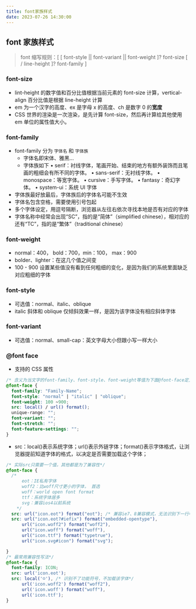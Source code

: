 ```yaml
---
title: font家族样式
date: 2023-07-26 14:30:00
---
```


## font 家族样式

> font 缩写规则：[ [ font-style || font-variant || font-weight ]? font-size [ / line-height ]? font-family ]

### font-size

- lint-height 的数字值和百分比值根据当前元素的 font-size 计算，vertical-align 百分比值是根据 line-height 计算
- em 为一个汉字的高度、ex 是字母 x 的高度、ch 是数字 0 的**宽度**
- CSS 世界的渲染是一次渲染，是先计算 font-size，然后再计算给其他使用 em 单位的属性值大小。

### font-family

- font-family 分为 `字体名` 和 `字体族`
  - 字体名即宋体、雅黑...
  - 字体族如下
    • serif：衬线字体，笔画开始、结束的地方有额外装饰而且笔画的粗细会有所不同的字体。
    • sans-serif：无衬线字体。
    • monospace：等宽字体。
    • cursive：手写字体。
    • fantasy：奇幻字体。
    • system-ui：系统 UI 字体
- 字体族最好放最后，字体族后的字体名可能不生效
- 字体名包含空格，需要使用引号包起
- 多个字体设定，用逗号隔断，浏览器从左往右依次寻找本地是否有对应的字体
- 字体名称中经常会出现“SC”，指的是“简体”（simplified chinese），相对应的还有“TC”，指的是“繁体”（traditional chinese）

### font-weight

- normal：400， bold：700，min：100， max：900
- bolder、lighter：在这几个值之间变
- 100 - 900 设置某些值没有看到任何粗细的变化，是因为我们的系统里面缺乏对应粗细的字体

### font-style

- 可选值：normal、italic、oblique
- italic 斜体和 oblique 仅倾斜效果一样，是因为该字体没有相应斜体字体

### font-variant

- 可选值：normal、small-cap：英文字母大小但跟小写一样大小

### @font face

- 支持的 CSS 属性

```css
/* 含义为当文字的font-family、font-style、font-weight等值为下面@font-face定义的值时，使用src中定义的字体集 */
@font-face {
  font-family: "Family-Name";
  font-style: "normal" | "italic" | "oblique";
  font-weight: 100 ~900;
  src: local() / url() format();
  unique-range: "";
  font-variant: "";
  font-stretch: "";
  font-feature-settings: "";
}
```

- src：local()表示系统字体；url()表示外链字体；format()表示字体格式，让浏览器提前知道字体的格式，以决定是否需要加载这个字体；
```css
/* 实际src只需要一个值，其他都是为了兼容性*/
@font-face {
  /* 
      eot：IE私有字体 
      woff2：比woff尺寸更小的字体， 首选
      woff：world open font format
      ttf：系统字体居多
      svg：兼容ios4以前系统
    */
  src: url("icon.eot") format("eot"); /* 兼容ie7、8兼容模式，无法识别下一行中的问号?*/
  src: url("icon.eot?#iefix") format("embedded-opentype"),
      url("icon.woff2") format("woff2"), 
      url("icon.woff") format("woff"), 
      url("icon.ttf") format("typetrue"),  
      url("icon.svg#icon") format("svg");

}
/* 最常用兼容性写法*/
@font-face {
  font-family: ICON;
  src: url('icon.eot');
  src: local('☺'), /* 识别不了功能符号，不加载该字体*/
      url('icon.woff2') format("woff2"), 
      url('icon.woff') format("woff"), 
      url('icon.ttf');
} 
```
